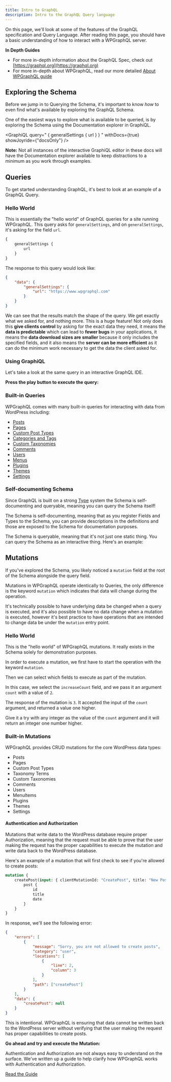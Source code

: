 ```yaml
---
title: Intro to GraphQL
description: Intro to the GraphQL Query language
---
```



On this page, we'll look at some of the features of the GraphQL specification and Query Language.
After reading this page, you should have a basic understanding of how to interact with a WPGraphQL
server.

**In Depth Guides**

-   For more in-depth information about the GraphQL Spec, check out
    [https://graphql.org](https://graphql.org)
-   For more in-depth about WPGraphQL, read our more detailed [About WPGraphQL guide](/guides/about-wpgraphql)

## Exploring the Schema

Before we jump in to Querying the Schema, it's important to know _how_ to even find what's available
by exploring the GraphQL Schema.

<Note title="Documentation Explorer" type="info">
	One of the easiest ways to explore what is available to be queried, is by
	exploring the Schema using the Documentation explorer in GraphiQL.
</Note>

<GraphiQL
	query="
    {
     generalSettings {
       url
     }
    }
    "
	withDocs={true}
	showJoyride={"docsOnly"}
/>

<Note type="warning">
	<strong>Note:</strong> Not all instances of the interactive GraphiQL editor in
	these docs will have the Documentation explorer available to keep distractions to
	a minimum as you work through examples.
</Note>

## Queries

To get started understanding GraphQL, it's best to look at an example of a GraphQL Query.

### Hello World

This is essentially the "hello world" of GraphQL queries for a site running WPGraphQL. This query
asks for `generalSettings`, and on `generalSettings`, it's asking for the field `url`.

```graphql
{
	generalSettings {
		url
	}
}
```

The response to this query would look like:

```json
{
	"data": {
		"generalSettings": {
			"url": "https://www.wpgraphql.com"
		}
	}
}
```

We can see that the results match the shape of the query. We get exactly what we asked for, and
nothing more. This is a huge feature! Not only does this **give clients control** by asking for the
exact data they need, it means the **data is predictable** which can lead to **fewer bugs** in your
applications, it means the **data download sizes are smaller** because it only includes the specified
fields, and it also means the **server can be more efficient** as it can do the minimum work necessary
to get the data the client asked for.

### Using GraphiQL

Let's take a look at the same query in an interactive GraphQL IDE.

**Press the play button to execute the query:**

<GraphiQL
	query="
    {
     generalSettings {
       url
     }
    }
    "
	showJoyride={false}
	withDocs={false}
/>

### Built-in Queries

WPGraphQL comes with many built-in queries for interacting with data from WordPress including:

-   [Posts](/getting-started/posts/#queries)
-   [Pages](/getting-started/pages/#queries)
-   [Custom Post Types](/getting-started/custom-post-types/#queries)
-   [Categories and Tags](/getting-started/categories-and-tags/#queries)
-   [Custom Taxonomies](/getting-started/custom-taxonomies/#queries)
-   [Comments](/getting-started/comments/#queries)
-   [Users](/getting-started/users/#queries)
-   [Menus](/getting-started/menus/#queries)
-   [Plugins](/getting-started/plugins/#queries)
-   [Themes](/getting-started/themes/#queries)
-   [Settings](/getting-started/settings/#queries)

### Self-documenting Schema

Since GraphQL is built on a strong [Type](https://graphql.org/learn/schema/#type-system) system the
Schema is self-documenting and queryable, meaning you can query the Schema itself!

The Schema is self-documenting, meaning that as you register Fields and Types to the Schema, you
can provide descriptions in the definitions and those are exposed to the Schema for documentation
purposes.

The Schema is queryable, meaning that it's not just one static thing. You can query the Schema as
an interactive thing. Here's an example:

<GraphiQL
	query="
  {
    __schema {
      types {
        fields {
          name
          type {
            kind
          }
          description
        }
      }
    }
  }
  "
/>

## Mutations

If you've explored the Schema, you likely noticed a `mutation` field at the root of the Schema
alongside the query field.

Mutations in WPGraphQL operate identically to Queries, the only difference is the keyword `mutation`
which indicates that data will change during the operation.

It's technically possible to have underlying data be changed when a query is executed, and it's also
possible to have no data change when a mutation is executed, however it's best practice to have
operations that are intended to change data be under the `mutation` entry point.

### Hello World

This is the "hello world" of WPGraphQL mutations. It really exists in the Schema solely for
demonstration purposes.

In order to execute a mutation, we first have to start the operation with the keyword `mutation`.

Then we can select which fields to execute as part of the mutation.

In this case, we select the `increaseCount` field, and we pass it an argument `count` with a value of `2`.

<GraphiQL
	query="
  mutation {
    increaseCount( count: 2 )
  }
  "
/>

The response of the mutation is `3`. It accepted the input of the `count` argument, and returned a
value one higher.

Give it a try with any integer as the value of the `count` argument and it will return an integer
one number higher.

### Built-in Mutations

WPGraphQL provides CRUD mutations for the core WordPress data types:

-   Posts
-   Pages
-   Custom Post Types
-   Taxonomy Terms
-   Custom Taxonomies
-   Comments
-   Users
-   MenuItems
-   Plugins
-   Themes
-   Settings

#### Authentication and Authorization

Mutations that write data to the WordPress database require proper Authorization, meaning that the
request must be able to prove that the user making the request has the proper capabilities to execute
the mutation and write data back to the WordPress database.

Here's an example of a mutation that will first check to see if you're allowed to create posts:

```graphql
mutation {
	createPost(input: { clientMutationId: "CreatePost", title: "New Post" }) {
		post {
			id
			title
			date
		}
	}
}
```

In response, we'll see the following error:

```json
{
	"errors": [
		{
			"message": "Sorry, you are not allowed to create posts",
			"category": "user",
			"locations": [
				{
					"line": 2,
					"column": 3
				}
			],
			"path": ["createPost"]
		}
	],
	"data": {
		"createPost": null
	}
}
```

This is intentional. WPGraphQL is ensuring that data cannot be written back to the WordPress server
without verifying that the user making the request has proper capabilities to create posts.

**Go ahead and try and execute the Mutation:**

<GraphiQL
	query='
  mutation {
    createPost( input: {
      clientMutationId: "CreatePost"
      title: "New Post"
    } ) {
      post {
        id
        title
        date
      }
    }
  }
  '
/>

<Note title="Authentication & Authorization Guide" type="warning">
Authentication and Authorization are not always easy to understand on the surface. We've written up
a guide to help clarify how WPGraphQL works with Authentication and Authorization.

<a href="/guides/authentication-and-authorization/">Read the Guide</a>

</Note>
